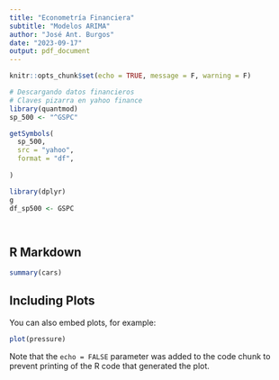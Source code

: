 ```yaml
---
title: "Econometría Financiera"
subtitle: "Modelos ARIMA"
author: "José Ant. Burgos"
date: "2023-09-17"
output: pdf_document
---
```


```r
knitr::opts_chunk$set(echo = TRUE, message = F, warning = F)
```




```r
# Descargando datos financieros
# Claves pizarra en yahoo finance
library(quantmod)
sp_500 <- "^GSPC"

getSymbols(
  sp_500,
  src = "yahoo",
  format = "df",
  
)

```


```r
library(dplyr)
g
df_sp500 <- GSPC




```



## R Markdown



```r
summary(cars)
```

## Including Plots

You can also embed plots, for example:

```r
plot(pressure)
```

Note that the `echo = FALSE` parameter was added to the code chunk to prevent printing of the R code that generated the plot.
